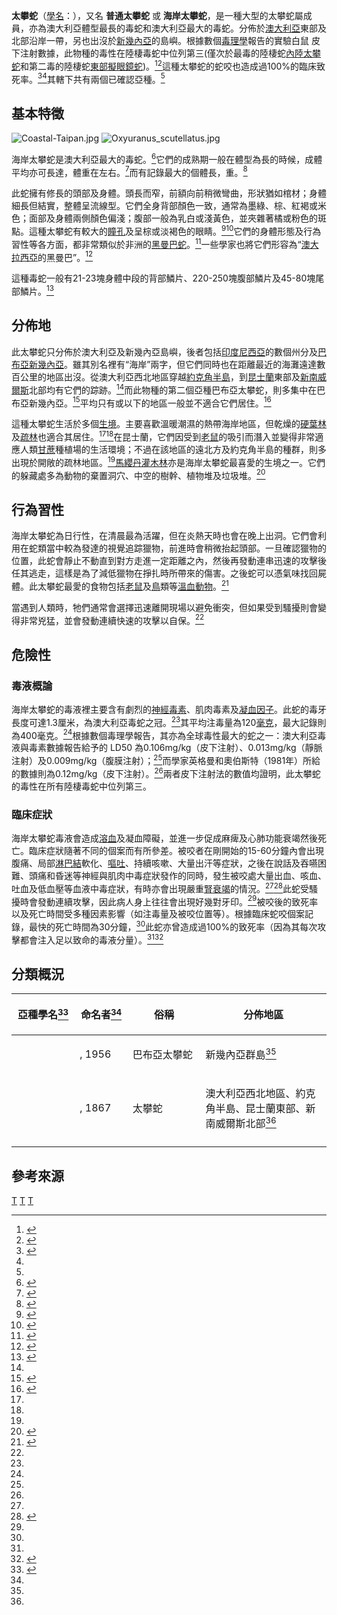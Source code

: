 {{Speciesbox 
| taxon = Oxyuranus scutellatus 
| image = Costal Tiapan at Taronga Zoo.jpg
| binomial_authority = [[威廉·彼得斯|W. Peters]], 1867<ref name=database>{{cite web|title=''Oxyuranus scutellatus'' (PETERS, 1867)|url=http://reptile-database.reptarium.cz/species?genus=Oxyuranus&species=scutellatus|publisher=The Reptile Database|accessdate=16 February 2012|archive-date=2013-11-04|archive-url=https://web.archive.org/web/20131104111556/http://reptile-database.reptarium.cz/species?genus=Oxyuranus&species=scutellatus|dead-url=no}}</ref>
| range_map = Oxyuranus scutellatus range.png
| range_map_caption = 太攀蛇分佈地
| synonyms = *''{{lang|la|Pseudechis scutellatus}}'' <br><small>–W. Peters, 1867</small>
*''{{lang|la|Pseudechis wilesmithii}}'' <br><small>–[[查理斯·沃爾特·德·維斯|De Vis]], 1911</small>
*''{{lang|la|Oxyuranus scutellatus}}'' <br><small>—Thomson, 1933</small><ref name=database/>
}}

'''太攀蛇'''（[[學名|學名]]：'''''{{lang|la|Oxyuranus scutellatus}}'''''），又名 '''普通太攀蛇''' 或 '''海岸太攀蛇'''，是一種大型的太攀蛇屬成員，亦為澳大利亞體型最長的毒蛇和澳大利亞最大的毒蛇。分佈於[[澳大利亞|澳大利亞]]東部及北部沿岸一帶，另也出沒於[[新幾內亞|新幾內亞]]的島嶼。根據數個[[毒理學|毒理學]]報告的實驗白鼠 {{LD50}} 皮下注射數據，此物種的毒性在陸棲毒蛇中位列第三(僅次於最毒的陸棲蛇[[內陸太攀蛇|內陸太攀蛇]]和第二毒的陸棲蛇[[擬眼鏡蛇屬|東部擬眼鏡蛇]])。<ref name="LD50">{{cite web |url=http://www.seanthomas.net/oldsite/ld50tot.html |title=LD50 |author=Séan Thomas & Eugene Griessel - Dec 1999 |deadurl=yes |archiveurl=https://web.archive.org/web/20120201062634/http://www.seanthomas.net/oldsite/ld50tot.html |archivedate=2012-02-01 |access-date=2013-11-06 }}</ref><ref name="ErZug">{{cite book|last= Zug|first= George R.|title= Snakes in Question: The Smithsonian Answer Book |url= https://archive.org/details/snakesinquestion00erns|year= 1996|publisher= Smithsonian Institution Scholarly Press |location= Washington D.C., USA|isbn= 1-56098-648-4}}</ref>這種太攀蛇的蛇咬也造成過100%的臨床致死率。<ref name="DD">{{cite web|url= http://toxicology.ucsd.edu/Snakebite%20Protocols/Oxyura~2.htm|title= IMMEDIATE FIRST AID for bites by Australian Taipan or Common Taipan|accessdate= 2013-11-06|archive-date= 2013-11-05|archive-url= https://web.archive.org/web/20131105033904/http://toxicology.ucsd.edu/Snakebite%20Protocols/Oxyura~2.htm|dead-url= no}}</ref><ref name=Brown73/>其轄下共有兩個已確認亞種。<ref name="ITIS"/>

==基本特徵==
[[Image:Coastal-Taipan.jpg|thumb]]
[[Image:Oxyuranus_scutellatus.jpg|thumb]]

海岸太攀蛇是澳大利亞最大的毒蛇。<ref name='AVRU'>{{cite web|title=FAQ: Snakes|url=http://www.avru.org/faqsnakes.html|work=Australian Venom Research Unit|publisher=University of Melbourne|accessdate=07-12-2011|archive-date=2007-11-22|archive-url=https://web.archive.org/web/20071122024948/http://www.avru.org/faqsnakes.html|dead-url=no}}</ref>它們的成熟期一般在體型為{{convert|1.2|m|ft|sp=us}}長的時候，成體平均亦可長達{{convert|1.5|to|2.0|m|ft|sp=us}}，體重在{{convert|3|kg|lb}}左右。<ref>{{cite web|url=http://www.australiazoo.com.au/our-animals/amazing-animals/reptiles/?reptile=venomous_snakes&animal=taipan|title=REPTILES - TAIPAN|author=Austrlian Zoo|accessdate=02-11-2013|archive-url=https://web.archive.org/web/20070716160242/http://www.australiazoo.com.au/our-animals/amazing-animals/reptiles/?reptile=venomous_snakes&animal=Taipan|archive-date=2007-07-16|dead-url=yes}}</ref>而有記錄最大的個體長{{convert|3.3|m|ft|sp=us}}，重{{convert|6.5|kg|lb}}。<ref name=ct>{{cite web|title=''Oxyuranus scutellatus'' - General Details|url=http://www.toxinology.com/fusebox.cfm?fuseaction=main.snakes.display&id=SN0518|work=Clinical Toxinology Resource|publisher=University of Adelaide|accessdate=2012-04-17|archive-date=2011-02-21|archive-url=https://web.archive.org/web/20110221045359/http://www.toxinology.com/fusebox.cfm?fuseaction=main.snakes.display&id=SN0518|dead-url=yes}}</ref>

此蛇擁有修長的頭部及身體。頭長而窄，前額向前稍微彎曲，形狀猶如棺材；身體細長但結實，整體呈流線型。它們全身背部顏色一致，通常為墨綠、棕、紅褐或米色；面部及身體兩側顏色偏淺；腹部一般為乳白或淺黃色，並夾雜著橘或粉色的斑點。這種太攀蛇有較大的[[瞳孔|瞳孔]]及呈棕或淡褐色的眼睛。<ref name='QM'>{{cite web|title=Coastal Taipan|url=http://www.qm.qld.gov.au/Find+out+about/Animals+of+Queensland/Reptiles/Snakes/Common+and+dangerous+species/Coastal+Taipan|work=Queensland Museum|accessdate=2012-04-17|archive-date=2012-05-10|archive-url=https://web.archive.org/web/20120510164720/http://www.qm.qld.gov.au/Find+out+about/Animals+of+Queensland/Reptiles/Snakes/Common+and+dangerous+species/Coastal+Taipan|dead-url=yes}}</ref><ref name='Review'>{{cite journal|author=Hoser, R.T.|title=AN OVERVIEW OF THE TAIPANS, GENUS (''OXYURANUS'') (SERPENTES: ELAPIDAE) INCLUDING THE DESCRIPTION OF A NEW SUBSPECIES.|journal=Crocodilian - Journal of the Victorian Association of Amateur Herpetologists|volume=3|issue=1|pages=43–50|date=05-2002}}</ref>它們的身體形態及行為習性等各方面，都非常類似於非洲的[[黑曼巴蛇|黑曼巴蛇]]。<ref name='TaipanMamba'>{{cite journal|authors=Shine, Richard; Covacevich, Jeanette.|title=A Ecology of Highly Venomous Snakes: the Australian Genus ''Oxyuranus'' (Elapidae)|url=http://links.jstor.org/sici?sici=0022-1511(198303)17:1%3C60:EOHVST%3E2.0.CO;2|journal= Journal of Herpetology | volume= 17 | issue= 1 |date = March 1983 |pages= 60–69}}</ref>一些學家也將它們形容為“[[澳大拉西亞|澳大拉西亞]]的黑曼巴”。<ref name=Oshea>{{cite book|last=O'Shea|first=Mark|title=Venomous Snakes of the World|year=2011 (original edition 2005)|publisher=New Holland Publishers Ltd|location=United States|isbn=1-84773-871-0}}</ref>

這種毒蛇一般有21-23塊身體中段的背部鱗片、220-250塊腹部鱗片及45-80塊尾部鱗片。<ref>{{cite web|title=Devenomized - ''Oxyuranus scutellatus''|url=http://devenomized.com/libraries/elapids/Coastal_Taipan.pdf|work=Devenomized|accessdate=2012-04-17|deadurl=yes|archiveurl=https://web.archive.org/web/20120425063529/http://devenomized.com/libraries/elapids/Coastal_Taipan.pdf|archivedate=2012-04-25}}</ref>

==分佈地==
此太攀蛇只分佈於澳大利亞及新幾內亞島嶼，後者包括[[印度尼西亞|印度尼西亞]]的數個州分及[[巴布亞新幾內亞|巴布亞新幾內亞]]。雖其別名裡有“海岸”兩字，但它們同時也在距離最近的海灘遠達數百公里的地區出沒。從澳大利亞西北地區穿越[[約克角半島|約克角半島]]，到[[昆士蘭|昆士蘭]]東部及[[新南威爾斯|新南威爾斯]]北部均有它們的踪跡。<ref name='QM'/>而此物種的第二個亞種巴布亞太攀蛇，則多集中在巴布亞新幾內亞。<ref name='OSHEA'>{{cite book|author=O'Shea Mark|year=1996|title=''A Guide to the Snakes of Papua New Guinea''|publisher=Independent Publishing Group|location=Port Mosby, Papua New Guinea|page= 251|isbn=981-00-7836-6}}</ref>平均只有{{convert|20|°C|°F}}或以下的地區一般並不適合它們居住。<ref name='Range'>{{cite journal|authors=Shine, R.; Covacevich, J.|title=Ecology of highly venomous snakes: the Australian genus ''Oxyuranus'' (Elapidae).|journal=Journal of Herpetology|volume=17|issue=|pages=60–69|year=1983}}</ref>

這種太攀蛇生活於多個[[生境|生境]]。主要喜歡溫暖潮濕的熱帶海岸地區，但乾燥的[[硬葉林|硬葉林]]及[[疏林|疏林]]也適合其居住。<ref name='OSHEA'/><ref name='Museum'/>在昆士蘭，它們因受到[[老鼠|老鼠]]的吸引而潛入並變得非常適應人類[[甘蔗|甘蔗]]種植場的生活環境；不過在該地區的遠北方及約克角半島的種群，則多出現於開敞的疏林地區。<ref name='QM'/>[[馬纓丹|馬纓丹]][[灌木林|灌木林]]亦是海岸太攀蛇最喜愛的生境之一。它們的躲藏處多為動物的棄置洞穴、中空的樹幹、植物堆及垃圾堆。<ref name='Museum'>{{cite web|title=Animal Species: Coastal Taipan|url=http://australianmuseum.com/Coastal-Taipan|work=Australian Museum|accessdate=2012-04-17|archive-date=2012-04-02|archive-url=https://web.archive.org/web/20120402120551/http://australianmuseum.com/Coastal-Taipan|dead-url=no}}</ref>

==行為習性==
海岸太攀蛇為日行性，在清晨最為活躍，但在炎熱天時也會在晚上出洞。它們會利用在蛇類當中較為發達的視覺追踪獵物，前進時會稍微抬起頭部。一旦確認獵物的位置，此蛇會靜止不動直到對方走進一定距離之內，然後再發動連串迅速的攻擊後任其逃走，這樣是為了減低獵物在掙扎時所帶來的傷害。之後蛇可以憑氣味找回屍體。此太攀蛇最愛的食物包括[[老鼠|老鼠]]及[[鳥|鳥]]類等[[溫血動物|溫血動物]]。<ref name='Guide'>{{cite book|author=Wilson, Steve, and Gerry Swan|year=2011|title=''A Complete Guide to the Reptiles of Australia''|publisher=New Holland Publishers Pty. Ltd. Australia|page=558|isbn=978-1-877069-76-5}}</ref>

當遇到人類時，牠們通常會選擇迅速離開現場以避免衝突，但如果受到騷擾則會變得非常兇猛，並會發動連續快速的攻擊以自保。<ref name='Museum'/>

==危險性==
===毒液概論===
海岸太攀蛇的毒液裡主要含有劇烈的[[神經毒素|神經毒素]]、肌肉毒素及[[凝血因子|凝血因子]]。此蛇的毒牙長度可達1.3厘米，為澳大利亞毒蛇之冠。<ref name="DD"/>其平均注毒量為120[[毫克|毫克]]，最大記錄則為400毫克。<ref name= "LD50"/>根據數個毒理學報告，其亦為全球毒性最大的蛇之一：澳大利亞毒液與毒素數據報告給予的 LD50 為0.106mg/kg（皮下注射）、0.013mg/kg（靜脈注射）及0.009mg/kg（腹膜注射）；<ref name= "LD50"/>而學家英格曼和奧伯斯特（1981年）所給的數據則為0.12mg/kg（皮下注射）。<ref name="ErZug"/>兩者皮下注射法的數值均證明，此太攀蛇的毒性在所有陸棲毒蛇中位列第三。

===臨床症狀===
海岸太攀蛇毒液會造成[[溶血反應|溶血]]及凝血障礙，並進一步促成麻痺及心肺功能衰竭然後死亡。臨床症狀隨著不同的個案而有所參差。被咬者在剛開始的15-60分鐘內會出現腹痛、局部[[淋巴結|淋巴結]]軟化、[[嘔吐|嘔吐]]、持續咳嗽、大量出汗等症狀，之後在說話及吞嚥困難、頭痛和昏迷等神經與肌肉中毒症狀發作的同時，發生被咬處大量出血、咳血、吐血及低血壓等血液中毒症狀，有時亦會出現嚴重[[腎衰竭|腎衰竭]]的情況。<ref name="DD"/><ref name="DD2">{{cite web|url= http://toxicology.ucsd.edu/Snakebite%20Protocols/Oxyura~3.htm|title= IMMEDIATE FIRST AID for bites by Papuan  Taipan|accessdate= 2013-11-06|archive-date= 2014-03-06|archive-url= https://web.archive.org/web/20140306040438/http://toxicology.ucsd.edu/Snakebite%20Protocols/Oxyura~3.htm|dead-url= no}}</ref>此蛇受騷擾時會發動連續攻擊，因此病人身上往往會出現好幾對牙印。<ref name="DD"/>被咬後的致死率以及死亡時間受多種因素影響（如注毒量及被咬位置等）。根據臨床蛇咬個案記錄，最快的死亡時間為30分鐘，<ref name="DD"/>此蛇亦曾造成過100%的致死率（因為其每次攻擊都會注入足以致命的毒液分量）。<ref name="DD"/><ref name=Brown73>{{cite book|last=Brown|first=JH|title=Toxicology and Pharmacology of Venoms from Poisonous Snakes.|url=https://archive.org/details/toxicologypharma0000brow|year=1973|publisher=Charles C. Thomas|location=Springfield, Illinois|isbn=0-398-02808-7|lccn=73-229|pages=[https://archive.org/details/toxicologypharma0000brow/page/184 184]}}</ref>

==分類概況==
{|cellspacing=0 cellpadding=2 border=1 style="border-collapse: collapse;"
!bgcolor="#f0f0f0"|亞種學名<ref name="ITIS">{{cite web|url=http://www.itis.gov/servlet/SingleRpt/SingleRpt?search_topic=TSN&search_value=700648|title=ITIS|accessdate=07-11-2013|archive-date=2008-09-04|archive-url=https://web.archive.org/web/20080904085455/http://www.itis.gov/servlet/SingleRpt/SingleRpt?search_topic=TSN&search_value=700648|dead-url=no}}</ref>
!bgcolor="#f0f0f0"|命名者<ref name="ITIS"/>
!bgcolor="#f0f0f0"|俗稱
!bgcolor="#f0f0f0"|分佈地區
|-
|''{{lang|la|Oxyuranus scutellatus canni}}''
|{{lang|en|Slater}}, 1956
|巴布亞太攀蛇
|style="width:40%"|新幾內亞群島<ref name='OSHEA'/>
|-
|''{{lang|la|Oxyuranus scutellatus scutellatus}}''
|{{lang|en|W. Peters}}, 1867
|太攀蛇
|澳大利亞西北地區、約克角半島、昆士蘭東部、新南威爾斯北部<ref name='Range'/>
|-
|}

==參考來源==
{{reflist}}
{{Taxonbar|from=Q2321476}}

[[Category:太攀蛇属|T]]
[[Category:毒蛇|T]]
[[Category:_1867年描述的动物|T]]
